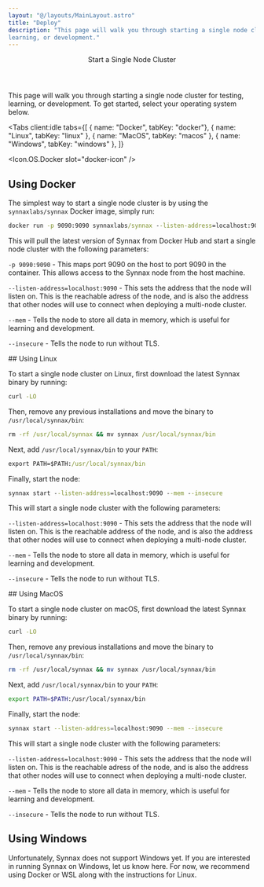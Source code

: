 ```yaml
---
layout: "@/layouts/MainLayout.astro"
title: "Deploy"
description: "This page will walk you through starting a single node cluster for testing,
learning, or development."
---
```



<Header>
    <Header.Title>Start a Single Node Cluster</Header.Title>
</Header>

This page will walk you through starting a single node cluster for testing, learning, or
development. To get started, select your operating system below.

<Tabs
    client:idle
    tabs={[
        { name: "Docker", tabKey: "docker"},
        { name: "Linux", tabKey: "linux" },
        { name: "MacOS", tabKey: "macos" },
        { name: "Windows", tabKey: "windows" },
    ]}
>
<Icon.OS.Docker slot="docker-icon" />
<Fragment slot="docker">
## Using Docker

The simplest way to start a single node cluster is by using the `synnaxlabs/synnax` Docker image,
simply run:

```cmd
docker run -p 9090:9090 synnaxlabs/synnax --listen-address=localhost:9090 --mem --insecure
```

This will pull the latest version of Synnax from Docker Hub and start a single node cluster with
the following parameters:

`-p 9090:9090` - This maps port 9090 on the host to port 9090 in the container. This allows
access to the Synnax node from the host machine.

`--listen-address=localhost:9090` - This sets the address that the node will listen on. This
is the reachable adress of the node, and is also the address that other nodes will use to
connect when deploying a multi-node cluster.

`--mem` - Tells the node to store all data in memory, which is useful for learning and
development.

`--insecure` - Tells the node to run without TLS.

</Fragment>
<Icon.OS.Linux slot="linux-icon" />
<Fragment slot="linux">
## Using Linux

To start a single node cluster on Linux, first download the latest Synnax binary
by running:

```cmd
curl -LO
```

Then, remove any previous installations and move the binary to `/usr/local/synnax/bin`:

```cmd
rm -rf /usr/local/synnax && mv synnax /usr/local/synnax/bin
```

Next, add `/usr/local/synnax/bin` to your `PATH`:

```cmd
export PATH=$PATH:/usr/local/synnax/bin
```

Finally, start the node:

```cmd
synnax start --listen-address=localhost:9090 --mem --insecure
```

This will start a single node cluster with the following parameters:

`--listen-address=localhost:9090` - This sets the address that the node will listen on. This
is the reachable address of the node, and is also the address that other nodes will use to
connect when deploying a multi-node cluster.

`--mem` - Tells the node to store all data in memory, which is useful for learning and
development.

`--insecure` - Tells the node to run without TLS.

</Fragment>
<Icon.OS.MacOS slot="macos-icon" />
<Fragment slot="macos">
## Using MacOS

To start a single node cluster on macOS, first download the latest Synnax binary
by running:

```bash
curl -LO
```

Then, remove any previous installations and move the binary to `/usr/local/synnax/bin`:

```bash
rm -rf /usr/local/synnax && mv synnax /usr/local/synnax/bin
```

Next, add `/usr/local/synnax/bin` to your `PATH`:

```bash
export PATH=$PATH:/usr/local/synnax/bin
```

Finally, start the node:

```bash
synnax start --listen-address=localhost:9090 --mem --insecure
```

This will start a single node cluster with the following parameters:

`--listen-address=localhost:9090` - This sets the address that the node will listen on. This
is the reachable adress of the node, and is also the address that other nodes will use to
connect when deploying a multi-node cluster.

`--mem` - Tells the node to store all data in memory, which is useful for learning and
development.

`--insecure` - Tells the node to run without TLS.

</Fragment>
<Icon.OS.Windows slot="windows-icon" />
<Fragment slot="windows">

## Using Windows

Unfortunately, Synnax does not support Windows yet. If you are interested in running Synnax on
Windows, let us know here. For now, we recommend using Docker or WSL along with the
instructions for Linux.

</Fragment>
</Tabs>

